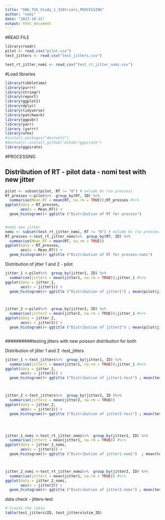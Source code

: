 ---
title: "GNG_TUS_Study_1_320trials_PROCESSING"
author: "nomi"
date: "2023-10-31"
output: html_document
---

#READ FILE
```{r setup, include=FALSE}
library(readr)
pilot <- read_csv("pilot.csv")
test_jitters <- read_csv("test_jitters.csv")

test_rt_jitter_nomi <- read_csv("test_rt_jitter_nomi.csv")

```

#Load libraries
```{r}
library(tibbletime)
library(purrr)
library(stringr)
library(report)
library(ggplot2)
library(dplyr)
library(tidyverse)
library(patchwork)
library(ggpubr)
library(yarr)
library (yarrr)
library(afex)
#install.packages("devtools")
#devtools::install_github("mikabr/ggpirate")
library(ggpirate)
```


 
 #PROCESSING


## Distribution of RT - pilot data - nomi test with new  jitter
```{r}
pilot <- subset(pilot, RT != "0") # exlude 0s (no presses)
RT_presses <-pilot%>%  group_by(RT, ID) %>% 
  summarise(Mean_RT = mean(RT, na.rm = TRUE));RT_presses #%>%
ggplot(data = RT_presses, 
       aes(x = Mean_RT)) + 
  geom_histogram()+ ggtitle ("Distribution of RT for presses") 


#nomi new jitter
nomi <- subset(test_rt_jitter_nomi, RT != "0") # exlude 0s (no presses)
RT_presses <-test_rt_jitter_nomi%>%  group_by(RT, ID) %>% 
  summarise(Mean_RT = mean(RT, na.rm = TRUE))
ggplot(data = RT_presses, 
       aes(x = Mean_RT)) + 
  geom_histogram()+ ggtitle ("Distribution of RT for presses-nomi") 


```

Distribution of jitter 1 and 2 - pilot
```{r}
jitter_1 <-pilot%>%  group_by(jitter1, ID) %>% 
  summarise(jitter1 = mean(jitter1, na.rm = TRUE));jitter_1 #%>%
ggplot(data = jitter_1, 
       aes(x = jitter1)) + 
  geom_histogram()+ ggtitle ("Distribution of jitter1") ; mean(pilot$jitter1, na.rm = TRUE)



jitter_2 <-pilot%>%  group_by(jitter2, ID) %>% 
  summarise(jitter2 = mean(jitter2, na.rm = TRUE));jitter_1 #%>%
ggplot(data = jitter_2, 
       aes(x = jitter2)) + 
  geom_histogram()+ ggtitle ("Distribution of jitter2") ; mean(pilot$jitter2, na.rm = TRUE)



```


##########testing jitters with new poisson distribution for both

Distribution of jitter 1 and 2 -test_jitters
```{r}
jitter_1 <-test_jitters%>%  group_by(jitter1, ID) %>% 
  summarise(jitter1 = mean(jitter1, na.rm = TRUE));jitter_1 #%>%
ggplot(data = jitter_1, 
       aes(x = jitter1)) + 
  geom_histogram()+ ggtitle ("Distribution of jitter1-test") ; mean(test_jitters$jitter1, na.rm = TRUE)



jitter_2 <-test_jitters%>%  group_by(jitter2, ID )%>% 
  summarise(jitter2 = mean(jitter2, na.rm = TRUE))
ggplot(data = jitter_2, 
       aes(x = jitter2)) + 
  geom_histogram()+ ggtitle ("Distribution of jitter2-test") ; mean(test_jitters$jitter2, na.rm = TRUE)




jitter_1_nomi <-test_rt_jitter_nomi%>%  group_by(jitter1, ID) %>% 
  summarise(jitter1 = mean(jitter1, na.rm = TRUE)) #%>%
ggplot(data = jitter_1_nomi, 
       aes(x = jitter1)) + 
  geom_histogram()+ ggtitle ("Distribution of jitter1-nomi")  ; mean(test_rt_jitter_nomi$jitter1, na.rm = TRUE)



jitter_2_nomi <-test_rt_jitter_nomi%>%  group_by(jitter2, ID) %>% 
  summarise(jitter1 = mean(jitter1, na.rm = TRUE)) #%>%
ggplot(data = jitter_2_nomi, 
       aes(x = jitter2)) + 
  geom_histogram()+ ggtitle ("Distribution of jitter2-nomi") ; mean(test_rt_jitter_nomi$jitter2, na.rm = TRUE)

```

data check - jitters-test
```{r}

# Create the table
table(test_jitters$ID, test_jitters$stim_ID)


```

